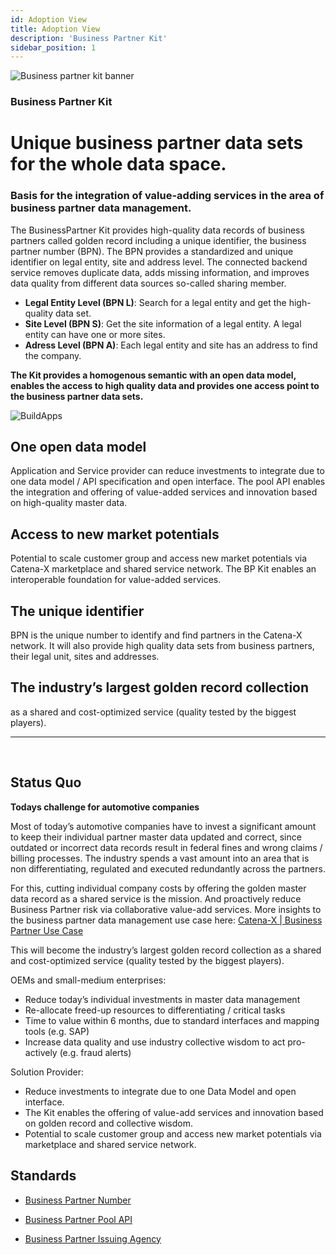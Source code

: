 ```yaml
---
id: Adoption View
title: Adoption View
description: 'Business Partner Kit'
sidebar_position: 1
---
```


![Business partner kit banner](../../../static/img/BPKitLogoIcon.png)

### Business Partner Kit

# Unique business partner data sets for the whole data space.
### Basis for the integration of value-adding services in the area of business partner data management.

The BusinessPartner Kit provides high-quality data records of business partners called golden record including a unique identifier, the business partner number (BPN). The BPN provides a standardized and unique identifier on legal entity, site and address level. The connected backend service removes duplicate data, adds missing information, and improves data quality from different data sources so-called sharing member.

- **Legal Entity Level (BPN L)**: Search for a legal entity and get the high-quality data set.
- **Site Level (BPN S)**: Get the site information of a legal entity. A legal entity can have one or more sites.
- **Adress Level (BPN A)**: Each legal entity and site has an address to find the company.

**The Kit provides a homogenous semantic with an open data model, enables the access to high quality data and provides one access point to the business partner data sets.**
<br/>

![BuildApps](../../../static/img/BPKITBuildApps.png)

## One open data model 
Application and Service provider can reduce investments to integrate due to one data model / API specification and open interface. The pool API enables the integration and offering of value-added services and innovation based on high-quality master data. 

## Access to new market potentials 
Potential to scale customer group and access new market potentials via Catena-X marketplace and shared service network. The BP Kit enables an interoperable foundation for value-added services. 

## The unique identifier 
BPN is the unique number to identify and find partners in the Catena-X network. It will also provide high quality data sets from business partners, their legal unit, sites and addresses. 

## The industry’s largest golden record collection
as a shared and cost-optimized service (quality tested by the biggest players).

---
<br/>

## Status Quo
**Todays challenge for automotive companies**

Most of today’s automotive companies have to invest a significant amount to keep their individual partner master data updated and correct, since outdated or incorrect data records result in federal fines and wrong claims / billing processes. The industry spends a vast amount into an area that is non differentiating, regulated and executed redundantly across the partners.

For this, cutting individual company costs by offering the golden master data record as a shared service is the mission. And proactively reduce Business Partner risk via collaborative value-add services.
More insights to the business partner data management use case here: [Catena-X | Business Partner Use Case](https://catena-x.net/fileadmin/user_upload/Standard-Bibliothek/5_PC_BPDM_v.2.1/BPM_-_001_BUSINESS_PARTNER_NUMBER_PlatformCapabilityBPDM_v2.1.pdf)

This will become the industry’s largest golden record collection as a shared and cost-optimized service (quality tested by the biggest players).

OEMs and small-medium enterprises:

- Reduce today’s individual investments in master data management
- Re-allocate freed-up resources to differentiating / critical tasks
- Time to value within 6 months, due to standard interfaces and mapping tools (e.g. SAP)
- Increase data quality and use industry collective wisdom to act pro-actively (e.g. fraud alerts)

Solution Provider:

- Reduce investments to integrate due to one Data Model and open interface.
- The Kit enables the offering of value-add services and innovation based on golden record and collective wisdom.
- Potential to scale customer group and access new market potentials via marketplace and shared service network.

## Standards

- [Business Partner Number](https://catena-x.net/fileadmin/user_upload/Standard-Bibliothek/Update_PDF_Feb._2023/5_BPDM_v1.0/CX_-_0010_BUSINESS_PARTNER_NUMBER_PlatformCapabilityBPDM_v_1.0.0.pdf)

- [Business Partner Pool API](https://catena-x.net/fileadmin/user_upload/Standard-Bibliothek/Update_PDF_Feb._2023/5_BPDM_v1.0/CX_-_0012_BUSINESS_PARTNER_POOL_API_PlatformCapabilityBPDM_v_1.0.0.pdf)

- [Business Partner Issuing Agency](https://catena-x.net/fileadmin/user_upload/Standard-Bibliothek/Update_PDF_Feb._2023/5_BPDM_v1.0/CX_-_0011_ISSUING_AGENCY_PlatformCapabilityBPDM_v_1.0.0.pdf)
